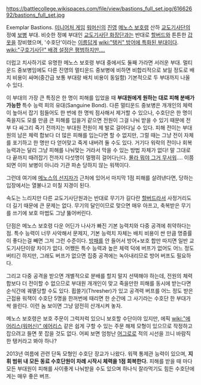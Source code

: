 https://battlecollege.wikispaces.com/file/view/bastions_full_set.jpg/61662692/bastions_full_set.jpg

Exemplar Bastions. [[미니어처 게임]] [[워머신]]의 [[진영]] [[메노스 보호령]] 산하 [[교도기사단]]의 정예 [[보병]] 부대. 비슷한 정예 부대인 [[교도기사단 화장단]]과는 반대로 [[할버드]]와 튼튼한 [[갑옷]]을 장비했으며, '수호단'이라는 [[이름]]답게 [[wiki:"탱커" 방어에 특화된 부대]]이다. [[wiki:"구호기사단" 배경 설정은 평범하지만….]]


더럽고 치사하기로 유명한 메노스 보호령 부대 중에서도 둘째 가라면 서러운 부대. 멀티운드 중보병임에도 다른 진영의 멀티운드 중보병에 비하면 비합리적으로 보일 정도로 배치 비용이 싸며(중간급 보통 부대랑 배치 비용이 동일함) 기본적으로 두 부대까지 나올 수 있다.

이 부대의 가장 큰 특징은 한 명이 피해를 입었을 때 '''부대원에게 원하는 대로 피해 분배가 가능한''' 특수 능력 피의 유대(Sanguine Bond). 다른 멀티운드 중보병은 개개인의 체력이 높아서 잡기 힘들어도 한 번에 한 명씩 점사해서 제거할 수 있으나, 수호단은 한 명이 죽을지도 모를 만큼 큰 피해를 입을거 같으면 전원이 그걸 나눠 받을 수 있기 때문에 전부 다 싸그리 죽기 전까지는 부대원 전원이 제 발로 걸어다닐 수 있다. 피해 전이는 부대원의 남은 체력 합보다 더 많은 피해를 입는다면 할 수 없지만, 그럴 때는 그냥 전이 자체를 포기하고 한 명만 다 얻어맞고 죽게 내버려 둘 수도 있다. 거기다 워락의 전이나 회복 능력과는 달리 그냥 피해를 나눠맞는 거라서 막을 수 있는 방법 자체가 없다! 말 그대로 다 끝까지 때려잡기 전까지 다섯명이 멀쩡히 걸어다닌다. [[몰라 뭐야 그거 무서워]]…. 이쯤 되면 이미 보병이 아니라 기관 파손 당하지 않는 워잭이다.

그런데 여기에 [[메노스의 선지자]]가 근처에 있어서 마지막 1점 피해를 살려낸다면, 당하는 입장에서는 열불나고 미칠 지경이 된다.

속도는 느리지만 다른 교도기사단원과는 반대로 무기가 길다란 [[할버드]]라서 사정거리도 더 길기 때문에 큰 문제는 없다. 무기의 달인이므로 맞으면 매우 아프고, 축복받은 무기를 쓰기에 보호 마법도 그냥 뚫어버린다.


단점은 메노스 보호령 다운 어딘가 나사가 빠진 기본 능력치와 다중 공격에 취약하다는 점. 특수 능력이 너무 사악해서 문제지, 기본 능력치 자체는 배치 비용이 싼 만큼 명중률이 좋다는걸 빼면 그저 그런 수준이다. [[방패]]를 안 들어서 방어+보호 합만 따지면 일반 교도기사단이랑 차이가 없다. 어쨌든 특수 능력과 높은 체력 덕에 버프가 없어도 어느 정도 버티긴 하지만, 그래도 버프가 없으면 집중 공격에는 녹아내리므로 방어 버프도 필요하다.

그리고 다중 공격을 받으면 개별적으로 분배를 할지 말지 선택해야 하는데, 전원의 체력 합보다 더 전이할 수 없으므로 부대원 개개인이 맞고 죽을만한 피해를 동시에 받는다면 순식간에 궤멸당할 수도 있다. 휩쓸기(Thresher)가 있고 공격력 버프를 어느 정도 받은 근접용 워잭이 수호단 5명을 한꺼번에 때리면 한 순간에 그 사기라는 수호단 한 부대가 싹 쓸린다. 이런 놈 보이면 그냥 얌전히 산개시켜 놓자.

메노스 보호령은 보호 주문이 그럭저럭 있으니 보호할 수단이야 있지만, 에픽 [[wiki:"에어리스(워머신)" 에어리스]] 같은 쉽게 구할 수 있는 주문 해제 모형이 있으므로 작정하고 잡으려고 들면 못 잡을 것도 없다. 어찌 보면 엄청난 [[어그로]]로 적의 시선을 끄니 바람직한 탱커라고 봐야 하나?


2013년 여름에 관련 단독 모형인 수호단 장교가 나왔다. 워잭 통제관 능력이 있으며, '''지휘 범위 내 모든 동료 수호단원이 차례 시작시 체력을 1점 회복한다.''' 피해를 받을 때 마다 모든 부대원이 피해를 사이좋게 나눠받을 수도 있으며 하나식 잘라먹기도 힘든 수호단에게는 매우 좋은 버프.
